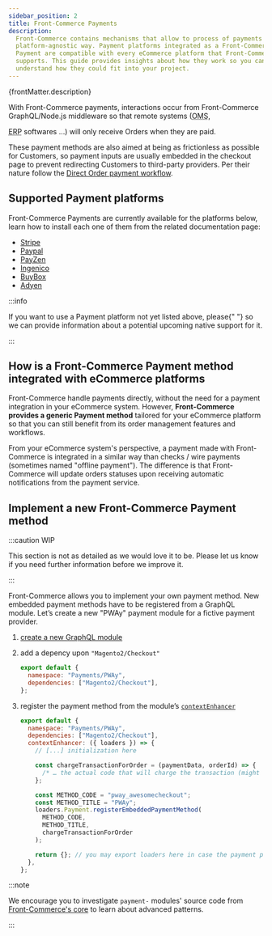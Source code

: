 ```yaml
---
sidebar_position: 2
title: Front-Commerce Payments
description:
  Front-Commerce contains mechanisms that allow to process of payments in a
  platform-agnostic way. Payment platforms integrated as a Front-Commerce
  Payment are compatible with every eCommerce platform that Front-Commerce
  supports. This guide provides insights about how they work so you can better
  understand how they could fit into your project.
---
```



<p>{frontMatter.description}</p>

With Front-Commerce payments, interactions occur from Front-Commerce
GraphQL/Node.js middleware so that remote systems
(<abbr title="Order Management System">OMS</abbr>,

<abbr title="Enterprise resource planning">ERP</abbr> softwares …) will only receive
Orders when they are paid.

These payment methods are also aimed at being as frictionless as possible for
Customers, so payment inputs are usually embedded in the checkout page to
prevent redirecting Customers to third-party providers. Per their nature follow
the
[Direct Order payment workflow](/docs/advanced/payments/payment-workflows#direct-order).

## Supported Payment platforms

Front-Commerce Payments are currently available for the platforms below, learn
how to install each one of them from the related documentation page:

- [Stripe](/docs/advanced/payments/stripe#front-commerce-payment)
- [Paypal](/docs/advanced/payments/paypal#front-commerce-payment)
- [PayZen](/docs/advanced/payments/payzen#front-commerce-payment)
- [Ingenico](/docs/advanced/payments/ingenico#front-commerce-payment)
- [BuyBox](/docs/advanced/payments/buybox#front-commerce-payment)
- [Adyen](/docs/advanced/payments/adyen)

:::info

<span>
  If you want to use a Payment platform not yet listed above, please{" "}
  <ContactLink /> so we can provide information about a potential upcoming
  native support for it.
</span>

:::

## How is a Front-Commerce Payment method integrated with eCommerce platforms

Front-Commerce handle payments directly, without the need for a payment
integration in your eCommerce system. However, **Front-Commerce provides a
generic Payment method** tailored for your eCommerce platform so that you can
still benefit from its order management features and workflows.

From your eCommerce system's perspective, a payment made with Front-Commerce is
integrated in a similar way than checks / wire payments (sometimes named
"offline payment"). The difference is that Front-Commerce will update orders
statuses upon receiving automatic notifications from the payment service.

## Implement a new Front-Commerce Payment method

:::caution WIP

This section is not as detailed as we would love it to be. Please let us know if
you need further information before we improve it.

:::

Front-Commerce allows you to implement your own payment method. New embedded
payment methods have to be registered from a GraphQL module. Let’s create a new
"PWAy" payment module for a fictive payment provider.

1. [create a new GraphQL module](/docs/essentials/extend-the-graphql-schema#create-a-new-graphql-module)
2. add a depency upon `"Magento2/Checkout"`

   ```js
   export default {
     namespace: "Payments/PWAy",
     dependencies: ["Magento2/Checkout"],
   };
   ```

3. register the payment method from the module’s
   [`contextEnhancer`](/docs/reference/graphql-module-definition#contextenhancer-optional)

   ```js
   export default {
     namespace: "Payments/PWAy",
     dependencies: ["Magento2/Checkout"],
     contextEnhancer: ({ loaders }) => {
       // [...] initialization here

       const chargeTransactionForOrder = (paymentData, orderId) => {
         /* … the actual code that will charge the transaction (might delegate to a loader) … */
       };

       const METHOD_CODE = "pway_awesomecheckout";
       const METHOD_TITLE = "PWAy";
       loaders.Payment.registerEmbeddedPaymentMethod(
         METHOD_CODE,
         METHOD_TITLE,
         chargeTransactionForOrder
       );

       return {}; // you may export loaders here in case the payment provides custom Queries (to fetch a payment token for instance)
     },
   };
   ```

:::note

We encourage you to investigate `payment-` modules' source code from
[Front-Commerce's core](https://gitlab.com/front-commerce/front-commerce/-/tree/main/src/server/modules)
to learn about advanced patterns.

:::
